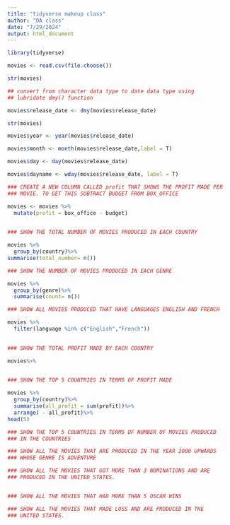 ```yaml
---
title: "tidyverse makeup class"
author: "DA class"
date: "7/29/2024"
output: html_document
---
```


```r

library(tidyverse)

```

```r

movies <- read.csv(file.choose())
```

```r
str(movies)
```

```r
## convert from character data type to date data type using
## lubridate dmy() function

movies$release_date <- dmy(movies$release_date)
```

```r

str(movies)
```


```r
movies$year <- year(movies$release_date)
```

```r

movies$month <- month(movies$release_date,label = T)
```

```r
movies$day <- day(movies$release_date)
```


```r
movies$dayname <- wday(movies$release_date, label = T)
```

```r
### CREATE A NEW COLUMN CALLED profit THAT SHOWS THE PROFIT MADE PER 
### MOVIE. TO GET THIS SUBTRACT BUDGET FROM BOX_OFFICE


```

```r
movies <- movies %>%
  mutate(profit = box_office - budget)
  
```

```r
### SHOW THE TOTAL NUMBER OF MOVIES PRODUCED IN EACH COUNTRY
```


```r
movies %>%
  group_by(country)%>%
summarise(total_number= n())
```

```r
### SHOW THE NUMBER OF MOVIES PRODUCED IN EACH GENRE
```


```r
movies %>%
  group_by(genre)%>%
  summarise(count= n())
```


```r
### SHOW ALL MOVIES PRODUCED THAT HAVE LANGUAGES ENGLISH AND FRENCH
```


```r
movies %>%
  filter(language %in% c("English","French"))
  
```

```r
### SHOW THE TOTAL PROFIT MADE BY EACH COUNTRY

```
```r
movies%>% 
  
```


```r
### SHOW THE TOP 5 COUNTRIES IN TERMS OF PROFIT MADE

```
```r
movies %>%
  group_by(country)%>%
  summarise(all_profit = sum(profit))%>%
  arrange( - all_profit)%>%
head(5)
```


```r
### SHOW THE TOP 5 COUNTRIES IN TERMS OF NUMBER OF MOVIES PRODUCED
### IN THE COUNTRIES

```

```r
### SHOW ALL THE MOVIES THAT ARE PRODUCED IN THE YEAR 2000 UPWARDS 
### WHOSE GENRE IS ADVENTURE


```


```r

### SHOW ALL THE MOVIES THAT GOT MORE THAN 3 NOMINATIONS AND ARE 
### PRODUCED IN THE UNITED STATES.



```


```r
### SHOW ALL THE MOVIES THAT HAD MORE THAN 5 OSCAR WINS

```


```r
### SHOW ALL THE MOVIES THAT MADE LOSS AND ARE PRODUCED IN THE 
### UNITED STATES.


```


```r

```

